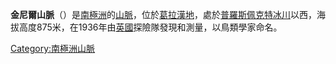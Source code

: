 {{coord|69|32|S|67|40|W|source:GNIS|display=title}}

'''金尼爾山脈'''（{{lang-en|Kinnear Mountains}}）是[[南極洲|南極洲]]的[[山脈|山脈]]，位於[[葛拉漢地|葛拉漢地]]，處於[[普羅斯佩克特冰川|普羅斯佩克特冰川]]以西，海拔高度875米，在1936年由[[英國|英國]]探險隊發現和測量，以鳥類學家命名。

{{DEFAULTSORT:Kinnear Mountains}}
[[Category:南極洲山脈|Category:南極洲山脈]]


{{FallièresCoast-geo-stub}}